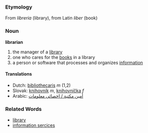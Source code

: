 === Etymology ===
From ''libreria'' (library), from Latin ''liber'' (book)
=== Noun ===
'''librarian'''

# the manager of a [[library]]
# one who cares for the [[book|books]] in a library
# a person or software that processes and organizes [[information]]

==== Translations ====
*Dutch: [[bibliothecaris]] ''m'' (1,2)
*Slovak: [[knihovník]] ''m'', [[knihovníčka]] ''f''
*Arabic: [[أمين مكتبة / اخصائى معلومات ]] 

=== Related Words ===
* [[library]]
*[[information sercices ]]